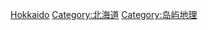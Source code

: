 {{Catnav|頁面分類|各種主題的頁面分類|按國家分類|各國地理|日本地理}}
{{Catnav|頁面分類|地理|各國地理|日本地理}}
{{日本行政區劃分類導航|地理}}
{{Commons category|Geography of Hokkaido prefecture}}

[[Category:日本各都道府縣地理|Hokkaido]]
[[Category:北海道|Category:北海道]]
[[Category:岛屿地理|Category:岛屿地理]]